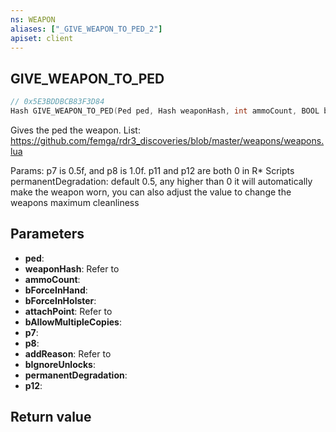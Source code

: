 ```yaml
---
ns: WEAPON
aliases: ["_GIVE_WEAPON_TO_PED_2"]
apiset: client
---
```

## GIVE_WEAPON_TO_PED

```c
// 0x5E3BDDBCB83F3D84
Hash GIVE_WEAPON_TO_PED(Ped ped, Hash weaponHash, int ammoCount, BOOL bForceInHand, BOOL bForceInHolster, int attachPoint, BOOL bAllowMultipleCopies, float p7, float p8, Hash addReason, BOOL bIgnoreUnlocks, float permanentDegradation, BOOL p12);
```

Gives the ped the weapon.
List: https://github.com/femga/rdr3_discoveries/blob/master/weapons/weapons.lua

Params: p7 is 0.5f, and p8 is 1.0f. p11 and p12 are both 0 in R* Scripts
permanentDegradation: default 0.5, any higher than 0 it will automatically make the weapon worn, you can also adjust the value to change the weapons maximum cleanliness

## Parameters
* **ped**:
* **weaponHash**: Refer to <EmbeddedEnum name="eWeaponHash" />
* **ammoCount**:
* **bForceInHand**:
* **bForceInHolster**:
* **attachPoint**: Refer to <EmbeddedEnum name="eWeaponAttachPoint" />
* **bAllowMultipleCopies**:
* **p7**:
* **p8**:
* **addReason**: Refer to <EmbeddedEnum name="eAddItemReason" />
* **bIgnoreUnlocks**:
* **permanentDegradation**:
* **p12**:

## Return value
